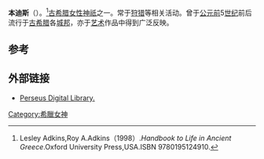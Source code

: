 {{expand|time=2013-10-15T08:01:36+00:00}}
{{Infobox deity|type=Greek
| image = Artemis Bendis Louvre CA159.jpg
| caption = 本迪斯的艺术形象
| name =本迪斯
|region=[[色雷斯|色雷斯]]、[[達契亞|達契亞]]|animals=天鹅|father=[[宙斯|宙斯]]|god_of=狩猎女神}}
'''本迪斯'''（{{lang-en|Bendis}}）。<ref>Lesley Adkins,Roy A.Adkins（1998）.''Handbook to Life in Ancient Greece''.Oxford University Press,USA.ISBN 9780195124910.</ref>[[古希腊|古希腊]][[女性|女性]][[神祇|神祇]]之一。常于[[狩猎|狩猎]]等相关活动。曾于[[公元前|公元前]]5[[世纪|世纪]]前后流行于[[古希腊|古希腊]]各[[城邦|城邦]]，亦于[[艺术|艺术]]作品中得到广泛反映。

== 参考 ==
{{reflist}}

==外部链接==
* [http://www.perseus.tufts.edu/ Perseus Digital Library.] {{Wayback|url=http://www.perseus.tufts.edu/ |date=20081010030609 }}

{{Authority control}}

[[Category:希臘女神|Category:希臘女神]]